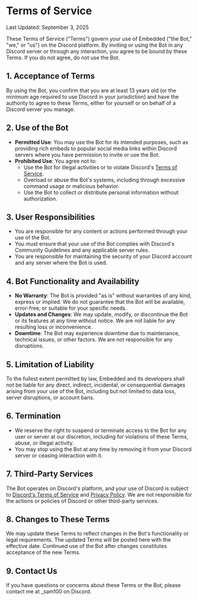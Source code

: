 # Terms of Service

Last Updated: September 3, 2025

These Terms of Service ("Terms") govern your use of Embedded ("the Bot," "we," or "us") on the Discord platform. By inviting or using the Bot in any Discord server or through any interaction, you agree to be bound by these Terms. If you do not agree, do not use the Bot.

## 1. Acceptance of Terms

By using the Bot, you confirm that you are at least 13 years old (or the minimum age required to use Discord in your jurisdiction) and have the authority to agree to these Terms, either for yourself or on behalf of a Discord server you manage.

## 2. Use of the Bot

- **Permitted Use**: You may use the Bot for its intended purposes, such as providing rich embeds to popular social media links within Discord servers where you have permission to invite or use the Bot.
- **Prohibited Use**: You agree not to:
  - Use the Bot for illegal activities or to violate Discord's [Terms of Service](https://discord.com/terms).
  - Overload or abuse the Bot's systems, including through excessive command usage or malicious behavior.
  - Use the Bot to collect or distribute personal information without authorization.

## 3. User Responsibilities

- You are responsible for any content or actions performed through your use of the Bot.
- You must ensure that your use of the Bot complies with Discord's Community Guidelines and any applicable server rules.
- You are responsible for maintaining the security of your Discord account and any server where the Bot is used.

## 4. Bot Functionality and Availability

- **No Warranty**: The Bot is provided "as is" without warranties of any kind, express or implied. We do not guarantee that the Bot will be available, error-free, or suitable for your specific needs.
- **Updates and Changes**: We may update, modify, or discontinue the Bot or its features at any time without notice. We are not liable for any resulting loss or inconvenience.
- **Downtime**: The Bot may experience downtime due to maintenance, technical issues, or other factors. We are not responsible for any disruptions.

## 5. Limitation of Liability

To the fullest extent permitted by law, Embedded and its developers shall not be liable for any direct, indirect, incidental, or consequential damages arising from your use of the Bot, including but not limited to data loss, server disruptions, or account bans.

## 6. Termination

- We reserve the right to suspend or terminate access to the Bot for any user or server at our discretion, including for violations of these Terms, abuse, or illegal activity.
- You may stop using the Bot at any time by removing it from your Discord server or ceasing interaction with it.

## 7. Third-Party Services

The Bot operates on Discord's platform, and your use of Discord is subject to [Discord's Terms of Service](https://discord.com/terms) and [Privacy Policy](https://discord.com/privacy). We are not responsible for the actions or policies of Discord or other third-party services.

## 8. Changes to These Terms

We may update these Terms to reflect changes in the Bot's functionality or legal requirements. The updated Terms will be posted here with the effective date. Continued use of the Bot after changes constitutes acceptance of the new Terms.

## 9. Contact Us

If you have questions or concerns about these Terms or the Bot, please contact me at _sam100 on Discord.
